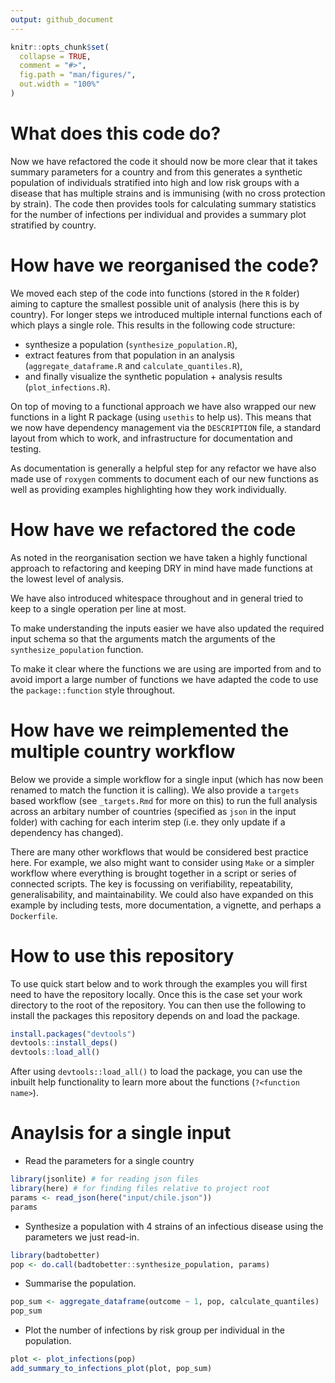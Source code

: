 ```yaml
---
output: github_document
---
```


<!-- README.md is generated from README.Rmd. Please edit that file -->

```r
knitr::opts_chunk$set(
  collapse = TRUE,
  comment = "#>",
  fig.path = "man/figures/",
  out.width = "100%"
)
```

# What does this code do?

Now we have refactored the code it should now be more clear that it takes summary parameters for a country and from this generates a synthetic population of individuals stratified into high and low risk groups with a disease that has multiple strains and is immunising (with no cross protection by strain). The code then provides tools for calculating summary statistics for the number of infections per individual and provides a summary plot stratified by country.

# How have we reorganised the code?

We moved each step of the code into functions (stored in the `R` folder) aiming to capture the smallest possible unit of analysis (here this is by country). For longer steps we introduced multiple internal functions each of which plays a single role. This results in the following code structure:

 - synthesize a population (`synthesize_population.R`),
 - extract features from that population in an analysis (`aggregate_dataframe.R` and `calculate_quantiles.R`),
 - and finally visualize the synthetic population + analysis results (`plot_infections.R`).

On top of moving to a functional approach we have also wrapped our new functions in a light R package (using `usethis` to help us). This means that we now have dependency management via the `DESCRIPTION` file, a standard layout from which to work, and infrastructure for documentation and testing. 

As documentation is generally a helpful step for any refactor we have also made use of `roxygen` comments to document each of our new functions as well as providing examples highlighting how they work individually.

# How have we refactored the code

As noted in the reorganisation section we have taken a highly functional approach to refactoring and keeping DRY in mind have made functions at the lowest level of analysis. 

We have also introduced whitespace throughout and in general tried to keep to a single operation per line at most.

To make understanding the inputs easier we have also updated the required input schema so that the arguments match the arguments of the `synthesize_population` function. 

To make it clear where the functions we are using are imported from and to avoid import a large number of functions we have adapted the code to use the `package::function` style throughout.

# How have we reimplemented the multiple country workflow

Below we provide a simple workflow for a single input (which has now been renamed to match the function it is calling). We also provide a `targets` based workflow (see `_targets.Rmd` for more on this) to run the full analysis across an arbitary number of countries (specified as `json` in the input folder) with caching for each interim step (i.e. they only update if a dependency has changed).

There are many other workflows that would be considered best practice here. For example, we also might want to consider using `Make` or a simpler workflow where everything is brought together in a script or series of connected scripts. The key is focussing on verifiability, repeatability, generalisability, and maintainability. We could also have expanded on this example by including tests, more documentation, a vignette, and perhaps a `Dockerfile`.

# How to use this repository

To use quick start below and to work through the examples you will first need to have the repository locally. Once this is the case set your work directory to the root of the repository. You can then use the following to install the packages this repository depends on and load the package.

```r
install.packages("devtools")
devtools::install_deps()
devtools::load_all()
```

After using `devtools::load_all()` to load the package, you can use the inbuilt help functionality to learn more about the functions (`?<function name>`).

# Anaylsis for a single input

- Read the parameters for a single country

```r
library(jsonlite) # for reading json files
library(here) # for finding files relative to project root
params <- read_json(here("input/chile.json"))
params
```

- Synthesize a population with 4 strains of an infectious disease using the parameters we just read-in.

```r
library(badtobetter)
pop <- do.call(badtobetter::synthesize_population, params)
```

- Summarise the population.

```r
pop_sum <- aggregate_dataframe(outcome ~ 1, pop, calculate_quantiles)
pop_sum
```

- Plot the number of infections by risk group per individual in the population.

```r
plot <- plot_infections(pop)
add_summary_to_infections_plot(plot, pop_sum)
```
